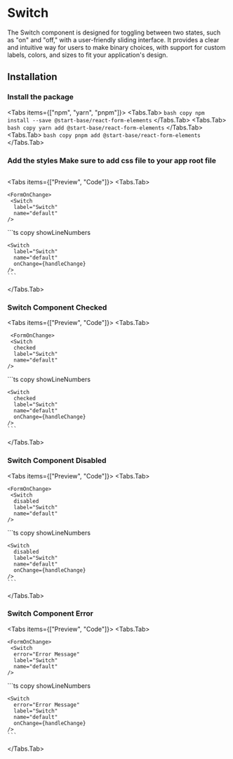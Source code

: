 
# Switch

The Switch component is designed for toggling between two states, such as "on" and "off," with a user-friendly sliding interface. It provides a clear and intuitive way for users to make binary choices, with support for custom labels, colors, and sizes to fit your application's design.

<ApiReferenceButton path="form-switch--docs" />

## Installation

<Steps>

### Install the package

<Tabs items={["npm", "yarn", "pnpm"]}>
  <Tabs.Tab>
    ``` bash copy npm install --save @start-base/react-form-elements ```
  </Tabs.Tab>
  <Tabs.Tab>
    ``` bash copy yarn add @start-base/react-form-elements ```
  </Tabs.Tab>
  <Tabs.Tab>
    ``` bash copy pnpm add @start-base/react-form-elements ```
  </Tabs.Tab>
</Tabs>
### Add the styles Make sure to add css file to your app root file

```tsx copy
```

</Steps>

<Tabs items={["Preview", "Code"]}>
  <Tabs.Tab>
  <Preview height="200px">
   
    <FormOnChange>
     <Switch
      label="Switch"
      name="default"
    />
  </FormOnChange>
  </Preview>
  </Tabs.Tab>
  <Tabs.Tab>
    ```ts copy showLineNumbers

    <Switch
      label="Switch"
      name="default"
      onChange={handleChange}
    />
    ```

  </Tabs.Tab>
</Tabs>

### Switch Component Checked

<Tabs items={["Preview", "Code"]}>
  <Tabs.Tab>
  <Preview height="200px">
    
     <FormOnChange>
     <Switch
      checked
      label="Switch"
      name="default"
    />
  </FormOnChange>
  </Preview>
  </Tabs.Tab>
  <Tabs.Tab>
    ```ts copy showLineNumbers

    <Switch
      checked
      label="Switch"
      name="default"
      onChange={handleChange}
    />
    ```

  </Tabs.Tab>
</Tabs>

### Switch Component Disabled

<Tabs items={["Preview", "Code"]}>
  <Tabs.Tab>
  <Preview height="200px">
    
    <FormOnChange>
     <Switch
      disabled
      label="Switch"
      name="default"
    />
  </FormOnChange>
  </Preview>
  </Tabs.Tab>
  <Tabs.Tab>
    ```ts copy showLineNumbers

    <Switch
      disabled
      label="Switch"
      name="default"
      onChange={handleChange}
    />
    ```

  </Tabs.Tab>
</Tabs>

### Switch Component Error

<Tabs items={["Preview", "Code"]}>
  <Tabs.Tab>
  <Preview height="200px">
    
    <FormOnChange>
     <Switch
      error="Error Message"
      label="Switch"
      name="default"
    />
  </FormOnChange>
  </Preview>
  </Tabs.Tab>
  <Tabs.Tab>
    ```ts copy showLineNumbers

    <Switch
      error="Error Message"
      label="Switch"
      name="default"
      onChange={handleChange}
    />
    ```

  </Tabs.Tab>
</Tabs>
